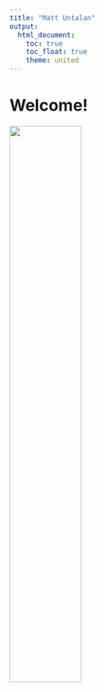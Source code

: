 ```yaml
---
title: "Matt Untalan"
output: 
  html_document:
    toc: true
    toc_float: true
    theme: united
---
```


# Welcome!

<img src="images/IMG_0229.JPG" style="width:50%">